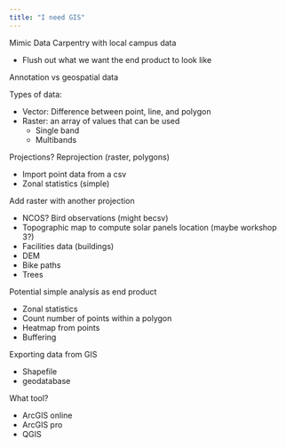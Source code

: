 ```yaml
---
title: "I need GIS"
---
```


Mimic Data Carpentry with local campus data

-   Flush out what we want the end product to look like

Annotation vs geospatial data

Types of data:

-   Vector: Difference between point, line, and polygon
-   Raster: an array of values that can be used
    -   Single band
    -   Multibands

Projections? Reprojection (raster, polygons) 

- Import point data from a csv 
- Zonal statistics (simple)

Add raster with another projection

- NCOS? Bird observations (might becsv) 
- Topographic map to compute solar panels location (maybe workshop 3?) 
- Facilities data (buildings) 
- DEM 
- Bike paths
- Trees

Potential simple analysis as end product 

- Zonal statistics 
- Count number of points within a polygon 
- Heatmap from points 
- Buffering

Exporting data from GIS 

- Shapefile 
- geodatabase

What tool? 

- ArcGIS online 
- ArcGIS pro 
- QGIS

